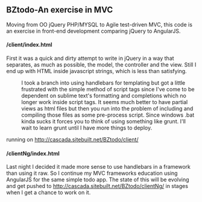 ==BZtodo-An exercise in MVC==

Moving from OO jQuery PHP/MYSQL to Agile test-driven MVC, this code is an exercise in front-end development comparing jQuery to AngularJS. 
====/client/index.html====
First it was a quick and dirty attempt to write in jQuery in a way that separates, as much as possible, the model, the controller and the view. Still I end up with HTML inside javascript strings, which is less than satisfying. 

:I took a branch into using handlebars for templating but got a little frustrated with the simple method of script tags since I've come to be dependent on sublime text's formatting and completions which no longer work inside script tags. It seems much better to have partial views as html files but then you run into the problem of including and compiling those files as some pre-process script. Since windows .bat kinda sucks it forces you to think of using something like grunt. I'll wait to learn grunt until I have more things to deploy.
running on http://cascada.sitebuilt.net/BZtodo/client/

====/clientNg/index.html====
Last night I decided it made more sense to use handlebars in a framework than using it raw. So I continue my MVC frameworks education using AngularJS for the same simple todo app. The state of this will be evolving and get pushed to http://cascada.sitebuilt.net/BZtodo/clientNg/ in stages when I get a chance to work on it.
 

